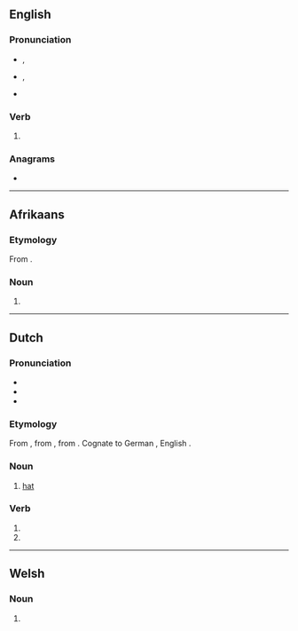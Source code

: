 ==English==

===Pronunciation===
* {{a|UK}} {{enPR|hōd}}, {{IPA|/həʊd/|lang=en}}
* {{a|US}} {{enPR|hōd}}, {{IPA|/hoʊd/|lang=en}}
* {{rhymes|əʊd|lang=en}}

===Verb===
{{head|en|verb form}}

# {{en-past of|hoe}}

===Anagrams===
* {{anagrams|en|hode|ohed}}

----

==Afrikaans==

===Etymology===
From {{etyl|nl|af}} {{m|nl|hoed}}.

===Noun===
{{af-noun|hoede|pl2=hoedens}}

# {{l|en|hat}}

----

==Dutch==

===Pronunciation===
* {{rhymes|ut|lang=nl}}
* {{IPA|/ɦut/|lang=nl}}
* {{audio|Nl-hoed.ogg|Audio|lang=nl}}

===Etymology===
From {{inh|nl|dum|hoet}}, from {{inh|nl|odt|*huot}}, from {{inh|nl|gem-pro|*hōdaz}}. Cognate to German {{m|de|Hut}}, English {{m|en|hood}}.

===Noun===
{{nl-noun|m|-en|hoedje}}

# [[hat]]

===Verb===
{{nl-verb-form}}

# {{nl-verb form of|p=1|n=sg|t=pres|m=ind|hoeden}}
# {{nl-verb form of|m=imp|hoeden}}

----

==Welsh==

===Noun===
{{head|cy|mutated noun}}

# {{h-prothesis of|hoed|lang=cy}}
